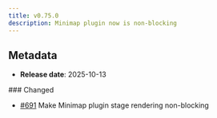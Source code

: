 ```yaml
---
title: v0.75.0
description: Minimap plugin now is non-blocking
---
```


## Metadata

- **Release date**: 2025-10-13

### Changed

- [#691](https://github.com/InditexTech/weavejs/issues/691) Make Minimap plugin stage rendering non-blocking
